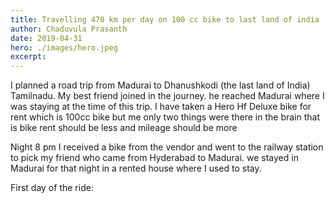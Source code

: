 ```yaml
---
title: Travelling 470 km per day on 100 cc bike to last land of india 
author: Chaduvula Prasanth
date: 2019-04-31
hero: ./images/hero.jpeg
excerpt: 
---
```



I planned a road trip from Madurai to Dhanushkodi (the last land of India) Tamilnadu. My best friend joined in the journey. he reached Madurai where I was staying at the time of this trip. I have taken a Hero Hf Deluxe bike for rent which is 100cc bike but me only two things were there in the brain that is bike rent should be less and mileage should be more


Night 8 pm I received a bike from the vendor and went to the railway station to pick my friend who came from Hyderabad to Madurai. we stayed in Madurai for that night in a rented house where I used to stay.


First day of the ride:

